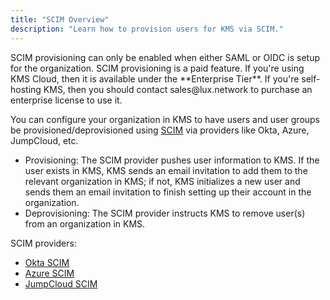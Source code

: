 ```yaml
---
title: "SCIM Overview"
description: "Learn how to provision users for KMS via SCIM."
---
```


<Note>
  SCIM provisioning can only be enabled when either SAML or OIDC is setup for
  the organization.
</Note>
<Info>
  SCIM provisioning is a paid feature. If you're using KMS Cloud, then it
  is available under the **Enterprise Tier**. If you're self-hosting KMS,
  then you should contact sales@lux.network to purchase an enterprise license
  to use it.
</Info>

You can configure your organization in KMS to have users and user groups be provisioned/deprovisioned using [SCIM](https://scim.cloud/#Implementations2) via providers like Okta, Azure, JumpCloud, etc.

- Provisioning: The SCIM provider pushes user information to KMS. If the user exists in KMS, KMS sends an email invitation to add them to the relevant organization in KMS; if not, KMS initializes a new user and sends them an email invitation to finish setting up their account in the organization.
- Deprovisioning: The SCIM provider instructs KMS to remove user(s) from an organization in KMS.

SCIM providers:

- [Okta SCIM](/documentation/platform/scim/okta)
- [Azure SCIM](/documentation/platform/scim/azure)
- [JumpCloud SCIM](/documentation/platform/scim/jumpcloud)
